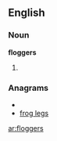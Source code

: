 ==English==

===Noun===
'''floggers'''

# {{plural of|[[flogger]]}}

===Anagrams===
* {{alphagram|efgglors}}
* [[frog legs#English|frog legs]]


[[ar:floggers]]